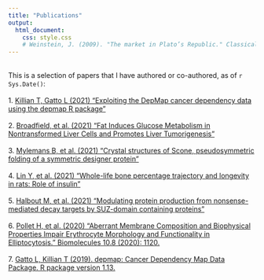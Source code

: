 ```yaml
---
title: "Publications"
output:
  html_document:
    css: style.css
    # Weinstein, J. (2009). "The market in Plato’s Republic." Classical Philology, 104(4), 439-458. 
---
```

<br/>
This is a selection of papers that I have authored or co-authored, as of `r Sys.Date()`:
<br/>
<br/>
1. [Killian T, Gatto L (2021) "Exploiting the DepMap cancer dependency data using the depmap R package"](https://f1000research.com/articles/10-416/v1)
<br/>
<br/>
2. [Broadfield, et al. (2021) "Fat Induces Glucose Metabolism in Nontransformed Liver Cells and Promotes Liver Tumorigenesis"](pdfs/Fat induces glucose metabolism.pdf)
<br/>
<br/>
3. [Mylemans B, et al. (2021) "Crystal structures of Scone, pseudosymmetric folding of a symmetric designer protein" ](pdfs/Scone_paper.pdf)
<br/>
<br/>
4. [Lin Y, et al. (2021) "Whole-life bone percentage trajectory and longevity in rats: Role of insulin"](pdfs/longevity_paper.pdf)
<br/>
<br/>
5. [Halbout M, et al. (2021) "Modulating protein production from nonsense-mediated decay targets by SUZ-domain containing proteins"](pdfs/SUZ_domain_paper.pdf)
<br/>
<br/>
6. [Pollet H, et al. (2020) "Aberrant Membrane Composition and Biophysical Properties Impair Erythrocyte Morphology and Functionality in Elliptocytosis." Biomolecules 10.8 (2020): 1120.](pdfs/Elliptocytosis_paper.pdf)
<br/>
<br/>
7. [Gatto L, Killian T (2019). depmap: Cancer Dependency Map Data Package. R package version 1.13.](https://bioconductor.org/packages/devel/data/experiment/html/depmap.html) 
<br/>